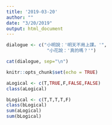```yaml
---
title: '2019-03-20'
author: ""
date: "3/20/2019"
output: html_document
---
```

```r
dialogue <- c("小明說：'明天不用上課。'",
               "小花說：'真的嗎？'")

cat(dialogue, sep="\n")
```

```r
knitr::opts_chunk$set(echo = TRUE)
```

```r
aLogical <- c(T,TRUE,F,FALSE,FALSE)
class(aLogical)

bLogical <- c(T,T,T,T,F)
class(bLogical)
sum(aLogical)
sum(bLogical)
```

